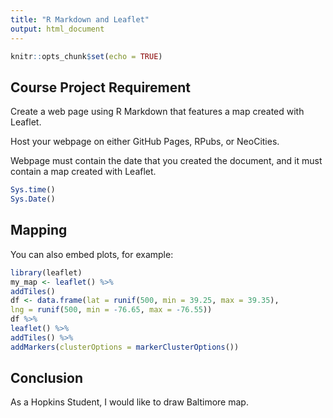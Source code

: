 ```yaml
---
title: "R Markdown and Leaflet"
output: html_document
---
```


```r
knitr::opts_chunk$set(echo = TRUE)
```

## Course Project Requirement

Create a web page using R Markdown that features a map created with Leaflet.

Host your webpage on either GitHub Pages, RPubs, or NeoCities.

Webpage must contain the date that you created the document, and it must contain a map created with Leaflet. 

```r
Sys.time()
Sys.Date()
```

## Mapping

You can also embed plots, for example:

```r
library(leaflet)
my_map <- leaflet() %>%
addTiles()
df <- data.frame(lat = runif(500, min = 39.25, max = 39.35),
lng = runif(500, min = -76.65, max = -76.55))
df %>%
leaflet() %>%
addTiles() %>%
addMarkers(clusterOptions = markerClusterOptions())
```

## Conclusion

As a Hopkins Student, I would like to draw Baltimore map.